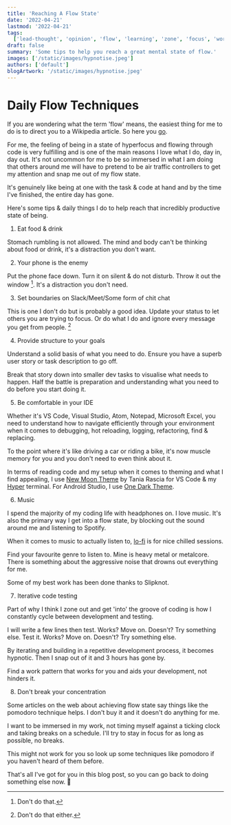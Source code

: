 ```yaml
---
title: 'Reaching A Flow State'
date: '2022-04-21'
lastmod: '2022-04-21'
tags:
  ['lead-thought', 'opinion', 'flow', 'learning', 'zone', 'focus', 'work', 'programming', 'coding']
draft: false
summary: 'Some tips to help you reach a great mental state of flow.'
images: ['/static/images/hypnotise.jpeg']
authors: ['default']
blogArtwork: '/static/images/hypnotise.jpeg'
---
```


# Daily Flow Techniques

If you are wondering what the term 'flow' means, the easiest thing for me to do is to direct you to a Wikipedia article. So here you [go](<https://en.wikipedia.org/wiki/Flow_(psychology)>).

For me, the feeling of being in a state of hyperfocus and flowing through code is very fulfilling and is one of the main reasons
I love what I do, day in, day out. It's not uncommon for me to be so immersed in what I am doing that others around me will have to pretend to
be air traffic controllers to get my attention and snap me out of my flow state.

It's genuinely like being at one with the task & code at hand and by the time I've finished, the entire day has gone.

Here's some tips & daily things I do to help reach that incredibly productive state of being.

1. Eat food & drink

Stomach rumbling is not allowed. The mind and body can't be thinking about food or drink, it's a distraction you don't want.

2. Your phone is the enemy

Put the phone face down. Turn it on silent & do not disturb. Throw it out the window [^1]. It's a distraction you don't need.

3. Set boundaries on Slack/Meet/Some form of chit chat

This is one I don't do but is probably a good idea. Update your status to let others you are trying to focus. Or do
what I do and ignore every message you get from people. [^2]

4. Provide structure to your goals

Understand a solid basis of what you need to do. Ensure you have a superb user story or task description to go off.

Break that story down into smaller dev tasks to visualise what needs to happen. Half the battle is preparation and understanding
what you need to do before you start doing it.

5. Be comfortable in your IDE

Whether it's VS Code, Visual Studio, Atom, Notepad, Microsoft Excel, you need to understand how to navigate efficiently
through your environment when it comes to debugging, hot reloading, logging, refactoring, find & replacing.

To the point where it's like driving a car or riding a bike, it's now muscle memory for you and you don't need to even think about it.

In terms of reading code and my setup when it comes to theming and what I find appealing, I use [New Moon Theme](https://github.com/taniarascia/new-moon) by Tania Rascia
for VS Code & my [Hyper](https://hyper.is/) terminal. For Android Studio, I use [One Dark Theme](https://plugins.jetbrains.com/plugin/11938-one-dark-theme).

6. Music

I spend the majority of my coding life with headphones on. I love music. It's also the primary way I get into a flow state,
by blocking out the sound around me and listening to Spotify.

When it comes to music to actually listen to, [lo-fi](https://open.spotify.com/playlist/0vvXsWCC9xrXsKd4FyS8kM?si=b21317d7c1c24ecd) is for nice chilled sessions.

Find your favourite genre to listen to. Mine is heavy metal or metalcore. There is something about the aggressive noise that drowns out everything for me.

Some of my best work has been done thanks to Slipknot.

7. Iterative code testing

Part of why I think I zone out and get 'into' the groove of coding is how I constantly cycle between development and testing.

I will write a few lines then test. Works? Move on. Doesn't? Try something else. Test it. Works? Move on. Doesn't? Try something else.

By iterating and building in a repetitive development process, it becomes hypnotic. Then I snap out of it and 3 hours has gone by.

Find a work pattern that works for you and aids your development, not hinders it.

8. Don't break your concentration

Some articles on the web about achieving flow state say things like the pomodoro technique helps. I don't buy it and it doesn't do anything for me.

I want to be immersed in my work, not timing myself against a ticking clock and taking breaks on a schedule. I'll try to stay in focus for as long as possible, no breaks.

This might not work for you so look up some techniques like pomodoro if you haven't heard of them before.

That's all I've got for you in this blog post, so you can go back to doing something else now. 👋

[^1]: Don't do that.
[^2]: Don't do that either.

